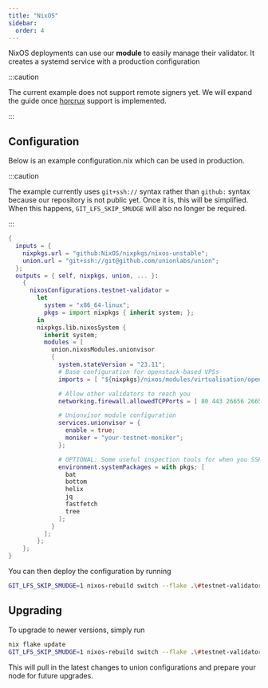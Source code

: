 ```yaml
---
title: "NixOS"
sidebar:
  order: 4
---
```


NixOS deployments can use our **module** to easily manage their validator. It creates a systemd service with a production configuration

:::caution

The current example does not support remote signers yet. We will expand the guide once [horcrux](https://github.com/strangelove-ventures/horcrux) support is implemented.

:::

## Configuration

Below is an example configuration.nix which can be used in production.

:::caution

The example currently uses `git+ssh://` syntax rather than `github:` syntax because our repository is not public yet. Once it is, this will be simplified. When this happens, `GIT_LFS_SKIP_SMUDGE` will also no longer be required.

:::

```nix
{
  inputs = {
    nixpkgs.url = "github:NixOS/nixpkgs/nixos-unstable";
    union.url = "git+ssh://git@github.com/unionlabs/union";
  };
  outputs = { self, nixpkgs, union, ... }:
    {
      nixosConfigurations.testnet-validator =
        let
          system = "x86_64-linux";
          pkgs = import nixpkgs { inherit system; };
        in
        nixpkgs.lib.nixosSystem {
          inherit system;
          modules = [
            union.nixosModules.unionvisor
            {
              system.stateVersion = "23.11";
              # Base configuration for openstack-based VPSs
              imports = [ "${nixpkgs}/nixos/modules/virtualisation/openstack-config.nix" ];

              # Allow other validators to reach you
              networking.firewall.allowedTCPPorts = [ 80 443 26656 26657 ];

              # Unionvisor module configuration
              services.unionvisor = {
                enable = true;
                moniker = "your-testnet-moniker";
              };

              # OPTIONAL: Some useful inspection tools for when you SSH into your validator
              environment.systemPackages = with pkgs; [
                bat
                bottom
                helix
                jq
                fastfetch
                tree
              ];
            }
          ];
        };
    };
}
```

You can then deploy the configuration by running

```sh frame="none"
GIT_LFS_SKIP_SMUDGE=1 nixos-rebuild switch --flake .\#testnet-validator --target-host user@validator.domain -L
```

## Upgrading

To upgrade to newer versions, simply run

```sh frame="none"
nix flake update
GIT_LFS_SKIP_SMUDGE=1 nixos-rebuild switch --flake .\#testnet-validator --target-host user@validator.domain -L
```

This will pull in the latest changes to union configurations and prepare your node for future upgrades.

